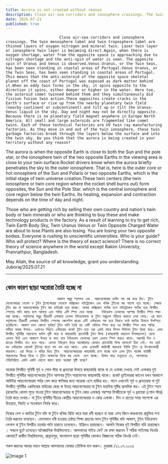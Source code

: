 ```yaml
---
title: Aurora is not created without reason
description: Close air-sea corridors and ionosphere crossings. The twin mesosphere label and twin troposphere label are thinned layers of oxygen nitrogen and mineral twin. Laser twin layer or ionosphere twin layer is becoming direct.Again, when there is oxygen shortage, water from the opposite space is approaching due to nitrogen shortage and the anti-spin of water is seen.
date: 2025-07-21
published: true
---
```


                            Close air-sea corridors and ionosphere crossings. The twin mesosphere label and twin troposphere label are thinned layers of oxygen nitrogen and mineral twin. Laser twin layer or ionosphere twin layer is becoming direct.Again, when there is oxygen shortage, water from the opposite space is approaching due to nitrogen shortage and the anti-spin of water is seen. The opposite spin of Uranus and Venus is observed.Venus Uranus, or the Twin Seas, has been seen standing in coastal areas of Portugal.Venus Uranus, or the Twin Seas, has been seen standing in coastal areas of Portugal. This means that the anti-asteroid of the opposite space skeletal planet off the coast of Portugal was exposed as dark matter behind it.When an eddy twin forms in the sky, it spins opposite to the direction it spins, either deeper or higher in the water. Here too, the asteroid comet twinned behind them and they simultaneously did fission fusion twin action.These opposites create cracks in the Earth's surface or rise up from the nearby planetary twin field (nearby continent or subcontinent) and tilt up or tilt the Uranus-Venus liquid in the sky. Day and night may not be directly opposite. Because there is no planetary field magnet anywhere in Europe North America. All small and large asteroids are fragmented like comet twins. Each of these technical factories are UV twin ray manufacturing factories. As they move in and out of the twin ionosphere, these twin garbage factories break through the layers below the surface and into the twin sky. Do you think that the aurora is being created in your territory without any reason?

The aurora is when the opposite Earth is close to both the Sun and the pole star, or the ionosphere twin of the two opposite Earths in the viewing area is close to your twin surface.Rocket drivers know when the aurora briefly penetrates the sky to the outer ionosphere. That is, here is the outer core or hot ionosphere of the Sun and Polaris or two opposite Earths, which is the initial stage of twin universe creation.These twin centers (the twin ionosphere or twin core region where the rocket shell burns out) form opposites, the Sun and the Pole Star. which is the central ionosphere and core region below the twin Earths. Its heating, expansion and contraction depends on the time of day and night.

Those who are getting rich by selling their own country and nation's twin body or twin minerals or who are thinking to buy these and make technology products in the factory. As a result of learning to try to get rich, Twin Earth Body Sky, Twin Uranus Venus or Twin Opposite Charged Water are about to lose.Plants are also losing. You are losing your two opposite bodies. Everyone is rushing to unscientific universities.
Who is your guide? Who will protect?
Where is the theory of exact science?
There is no correct theory of science anywhere in the world except Rakim University, Prannathpur, Bangladesh.

May Allah, the source of all knowledge, grant you understanding.
Juboraj/2025.07.21

---

## কোন কারণ ছাড়া অরোরা তৈরি হচ্ছে না

                           আকাশ সমুদ্র স্হলপথ এবং  আয়নোস্ফেয়ার ক্রসিং পথ বন্ধ করে দিন। টুইন মেসোস্ফেয়ার লেবেল ও টুইন ট্রপোস্ফেয়ার লেবেলে অক্সিজেন নাইট্রোজেন এবং খনিজ টুইনের স্তর পাতলা হয়ে যাচ্ছে। লেজার টুইন স্তর বা আয়নোস্ফেয়ার টুইন স্তর ডাইরেক্ট হয়ে যাচ্ছে। আবার অক্সিজেন শর্টেজ হলে নাইট্রোজেন শর্টেজ হয়ে বিপরীত স্পেসের পানি কাছে চলে আসছে এবং পানির এন্টি স্পিন দেখা যাচ্ছে    ইউরেনাস ভেনাসের পরস্পর বিপরীত স্পিন লক্ষ‍্য করা যাচ্ছে। পর্তূগালের সমুদ্র তীরবর্তী এলাকায় ভেনাস ইউরেনাসকে ‍বা টুইন সমুদ্রকে দাঁড়িয়ে থাকতে দেখা গেছে। এর মানে পর্তূগালের তীরবর্তী এলাকায় বিপরীত স্পেসের স্কেলেটাল গ্রহের এন্টি এস্টরয়েড লম্ব হয়ে পিছনে ডার্ক ম‍্যাটার হিসাবে উপস্হিত হয়েছিলো। আকাশ যখন কোনো ঘূর্নাবর্ত টুইন পানি তৈরি হয় সেটি যেদিকে স্পিন করে ওর বিপরীত স্পিন করে পানির গভীরে অথবা উপরে। এখানেও পিছনে এস্টরয়েড কমেট টুইন হয়ে ওরা একই সাথে ফিশন ফিউশন টুইন ক্রিয়া করে। এসব বিপরীত পৃথিবীর সারফেসে ফাটল সৃষ্টি করে বা কাছাকাছি প্ল‍্যানেটারী টুইন ফিল্ড (কাছাকাছি মহাদেশ উপমহাদেশ) থেকে এভাবে উঠে এসে আকাশে উপরে বা কাত হয়ে ইউরেনাস ভেনাসের তরল এভাবে স্পিন করতে থাকে। সরাসরি দিন ও রাতের বিপরীত নাও হতে পারে। কেননা ইউরোপ উত্তর আমেরিকার কোথাও প্ল‍্যানেটারি ফিল্ড ম‍্যাগনেট ঠিক নেই। সব ছোট বড় এস্টরয়েড কোমেট টুইনের মতো খন্ড খন্ড হয়ে আছে। এসব একেকটি কারিগরী কারখানা ইউভি টুইন রে উৎপাদনকারী কারখানা। এরা ভিতর ও বাহির দিয়ে টুইন  আয়নোস্ফেয়ারের কাছাকাছি চলে যাচ্ছে বলে এসব টুইন গার্বেজ ফ‍্যাক্টরী সারফেসের নীচের দিকে ও টুইন আকাশের দিকে স্তর ভেঙ্গে  চলে যাচ্ছে। হিসাব করে দেখুনতো যে, আপনাদের টেরিটোরিতে এমনি এমনি কোনো কারণ ছাড়া অরোরা সৃষ্টি হচ্ছে?

অরোরা বিপরীত পৃথিবী সূর্য ও পোল স্টার বা ধ্রুবতারা উভয়ে কাছাকাছি থাকে বা যে এলাকা দেখছে সেই এলাকার দুই বিপরীত পৃথিবীর আয়নোস্ফেয়ার টুইন আপনার টুইন সারফেসের  কাছাকাছি থাকে। রকেট ড্রাইভাররা জানেন যখন আকাশে আউটার আয়নোস্ফেয়ার পর্যন্ত ভেদ করে ক্ষনিকর জন‍্য অরোরা এসে হাজির হয়। মানে এখানেই সূর্য ও ধ্রুবতারার বা দুই বিপরীত পৃথিবীর একদিকের বাহিরের কেন্দ্র বা উত্তপ্ত আয়নোস্ফেয়ার যা টুইন মহাবিশ্ব সৃষ্টির প্রাথমিক স্তর। এই টুইন স্হান (রকেটের খোলস পুড়ে যাওয়া টুইন আয়নোস্ফেয়ার বা টুইন কোর এলাকা) পরস্পর বিপরীতকে সূর্য ও ধ্রবতারা (পোল স্টার) তৈরি করে দেখায়। যা টুইন পৃথিবীর নীচের কেন্দ্রীয় আয়নোস্ফেয়ার ও কোর এলাকা। দিন ও রাতের সময় সাপেক্ষে এর উত্তপ্ততা, স্ফিতি ও সংকোচন নির্ভর করে।

নিজের দেশ ও জাতির টুইন বডি বা টুইন খনিজ বিক্রি করে যারা ধনী  হচ্ছেন বা যারা এসব কিনে কারখানায় প্রযুক্তির পণ‍্য তৈরি করবেন ভাবছেন। এমনভাবে ধনী হওয়ার চেষ্টায় শিক্ষা গ্রহনের ফলে   টুইন পৃথিবীর বডি আকাশ,  টুইন ইউরেনাস ভেনাস বা টুইন বিপরীত চার্জের পানি হারাতে চলেছেন। উদ্ভিদও হারাচ্ছেন। আপনি নিজের দুই বিপরীত বডি হারাচ্ছেন । সকলে ছুটে চলেছেন অবৈজ্ঞানিক  বিশ্ববিদ্যলয়ে।
আপনাদের গাইড কে? কে রক্ষা করবেন ?
সঠিক সাইন্সের থিওরি কোথায়?
রাকীম বিশ্ববিদ্যালয়, প্রান্নাথপুর, বাংলাদেশ ছাড়া পৃথিবীর কোথাও বিজ্ঞানের সঠিক থিওরি নেই।

সকল জ্ঞানের আধার মহান আল্লাহ আপনাদের বোঝার তৌফিক দান করুন।
যুবরাজ /২১.০৭.২০২৫

![Image 1]( https://github.com/arifalmas/Rakim-University/blob/main/public/2025-07-21.jpg?raw=true ) 
